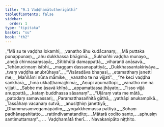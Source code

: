 ```yaml
---
title: "9.1 Vaḍḍhamātutherīgāthā"
tableOfContents: false
sidebar:
  order: 1
type: "tipitaka"
basket: "su"
book: "th2"
---
```



<DynamicBreadcrumb />

<Division number="204" book="th2" bookNo="19" page="402">

<Paragraph number="274" type="verses" book="th2">
_“Mā su te vaḍḍha lokamhi,_  
_vanatho āhu kudācanaṃ;_  
_Mā puttaka punappunaṃ,_  
_ahu dukkhassa bhāgimā._  

</Paragraph>

</Division>
<Division number="205" book="th2" bookNo="19" page="402">

<Paragraph number="275" type="verses" book="th2">
_Sukhañhi vaḍḍha munayo,_  
_anejā chinnasaṃsayā;_  
_Sītibhūtā damappattā,_  
_viharanti anāsavā._  

</Paragraph>

</Division>
<Division number="206" book="th2" bookNo="19" page="402">

<Paragraph number="276" type="verses" book="th2">
_Tehānuciṇṇaṃ isībhi,_  
_maggaṃ dassanapattiyā;_  
_Dukkhassantakiriyāya,_  
_tvaṃ vaḍḍha anubrūhaya”._  

</Paragraph>

</Division>
<Division number="207" book="th2" bookNo="19" page="402">

<Paragraph number="277" type="verses" book="th2">
_“Visāradāva bhaṇasi,_  
_etamatthaṃ janetti me;_  
_Maññāmi nūna māmike,_  
_vanatho te na vijjati”._  

</Paragraph>

</Division>
<Division number="208" book="th2" bookNo="19" page="402">

<Paragraph number="278" type="verses" book="th2">
_“Ye keci vaḍḍha saṅkhārā,_  
_hīnā ukkaṭṭhamajjhimā;_  
_Aṇūpi aṇumattopi,_  
_vanatho me na vijjati._  

</Paragraph>

</Division>
<Division number="209" book="th2" bookNo="19" page="402">

<Paragraph number="279" type="verses" book="th2">
_Sabbe me āsavā khīṇā,_  
_appamattassa jhāyato;_  
_Tisso vijjā anuppattā,_  
_kataṃ buddhassa sāsanaṃ”._  

</Paragraph>

</Division>
<Division number="210" book="th2" bookNo="19" page="402">

<Paragraph number="280" type="verses" book="th2">
_“Uḷāraṃ vata me mātā,_  
_patodaṃ samavassari;_  
_Paramatthasañhitā gāthā,_  
_yathāpi anukampikā._  

</Paragraph>

</Division>
<Division number="211" book="th2" bookNo="19" page="402">

<Paragraph number="281" type="verses" book="th2">
_Tassāhaṃ vacanaṃ sutvā,_  
_anusiṭṭhiṃ janettiyā;_  
_Dhammasaṃvegamāpādiṃ,_  
_yogakkhemassa pattiyā._  

</Paragraph>

</Division>
<Division number="212" book="th2" bookNo="19" page="402">

<Paragraph number="282" type="verses" book="th2">
_Sohaṃ padhānapahitatto,_  
_rattindivamatandito;_  
_Mātarā codito santo,_  
_aphusiṃ santimuttamaṃ”._  


</Paragraph>
</Division>

<Paragraph number="283" type="center" book="th2">
…  Vaḍḍhamātā therī… .



</Paragraph>

<Paragraph number="284" type="center" book="th2">
Navakanipāto niṭṭhito.
</Paragraph>